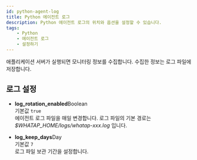 ```yaml
---
id: python-agent-log
title: Python 에이전트 로그
description: Python 에이전트 로그의 위치와 옵션을 설정할 수 있습니다.
tags:
    - Python
    - 에이전트 로그
    - 설정하기
---
```


애플리케이션 서버가 실행되면 모니터링 정보를 수집합니다. 수집한 정보는 로그 파일에 저장합니다.

## 로그 설정

* **log_rotation_enabled**<span class='type'>Boolean</span><br/>
    기본값 `true`<br/>
    에이전트 로그 파일을 매일 변경합니다. 로그 파일의 기본 경로는 *$WHATAP_HOME/logs/whatap-xxx.log* 입니다.

* **log_keep_days**<span class='type'>Day</span><br/>
    기본값 `7`<br/>
    로그 파일 보관 기간을 설정합니다.

